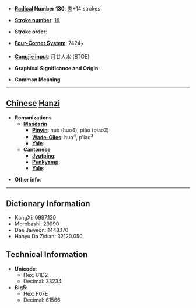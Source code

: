 * '''[[Wiktionary:Chinese radical index| Radical]] Number 130''': [[Wiktionary:Chinese radical index 肉|肉]]+14 strokes

* '''[[Wiktionary:Chinese total strokes index|Stroke number]]''': [[Wiktionary:Chinese total strokes index 18|18]]

* '''Stroke order''': 

* '''[[Wiktionary:Chinese four corner index|Four-Corner System]]''': 7424<sub>7</sub>

* '''[[Wiktionary:Chinese Cangjie index|Cangjie input]]''': 月廿人水 (BTOE)

* '''Graphical Significance and Origin''': 

* '''Common Meaning'''

----

== [[Chinese]] [[Hanzi]] ==

* '''Romanizations'''
** '''[[Mandarin]]'''
*** '''[[Pinyin]]''': huò (huo4), piǎo (piao3)
*** '''[[Wade-Giles]]''': huo<sup>4</sup>, p'iao<sup>3</sup>
*** '''[[Yale]]''': 
** '''[[Cantonese]]'''
*** '''[[Jyutping]]''':
*** '''[[Penkyamp]]''': 
*** '''[[Yale]]''': 

* '''Other info''': 

----

== Dictionary Information ==

* KangXi: 0997.130
* Morobashi: 29990
* Dae Jaweon: 1448.170
* Hanyu Da Zidian: 32120.050

== Technical Information ==

* '''Unicode''':
** Hex: 81D2
** Decimal: 33234
* '''Big5''':
** Hex: F07E
** Decimal: 61566